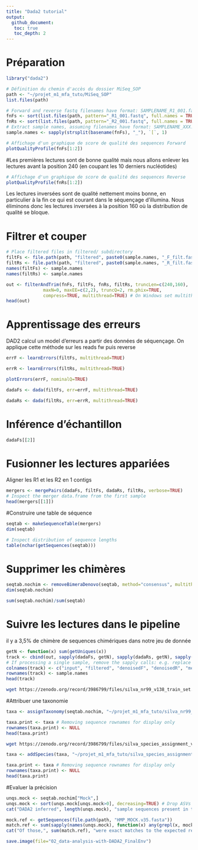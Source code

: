 ```yaml
---
title: "Dada2 tutorial"
output: 
  github_document:
   toc: true
   toc_depth: 2
---
```


# Préparation

```r
library("dada2")
```


```r
# Définition du chemin d'accès du dossier MiSeq_SOP
path <- "~/projet_m1_mfa_tuto/MiSeq_SOP"
list.files(path)
```


```r
# Forward and reverse fastq filenames have format: SAMPLENAME_R1_001.fastq and SAMPLENAME_R2_001.fastq = trie les fichiers
fnFs <- sort(list.files(path, pattern="_R1_001.fastq", full.names = TRUE))
fnRs <- sort(list.files(path, pattern="_R2_001.fastq", full.names = TRUE))
# Extract sample names, assuming filenames have format: SAMPLENAME_XXX.fastq = recupère le nom de l'échantillon
sample.names <- sapply(strsplit(basename(fnFs), "_"), `[`, 1)
```

```r
# Affichage d'un graphique de score de qualité des sequences Forward
plotQualityProfile(fnFs[1:2])
```
#Les premières lectures sont de bonne qualité mais nous allons enlever les lectures avant la position 240 (en coupant les 10 derniers nucléotides)

```r
# Affichage d'un graphique de score de qualité des sequences Reverse
plotQualityProfile(fnRs[1:2])
```
Les lectures inversées sont de qualité nettement moins bonne, en particulier à la fin ce qui est courant dans le séquençage d’illumina. Nous éliminons donc les lectures inversées à la position 160 où la distribution de qualité se bloque. 

# Filtrer et couper


```r
# Place filtered files in filtered/ subdirectory
filtFs <- file.path(path, "filtered", paste0(sample.names, "_F_filt.fastq.gz"))
filtRs <- file.path(path, "filtered", paste0(sample.names, "_R_filt.fastq.gz"))
names(filtFs) <- sample.names
names(filtRs) <- sample.names
```



```r
out <- filterAndTrim(fnFs, filtFs, fnRs, filtRs, truncLen=c(240,160),
              maxN=0, maxEE=c(2,2), truncQ=2, rm.phix=TRUE,
              compress=TRUE, multithread=TRUE) # On Windows set multithread=FALSE
head(out)
```
# Apprentissage des erreurs
DAD2 calcul un model d'erreurs a partir des données de séquençage. On applique cette méthode sur les reads fw puis reverse
```r
errF <- learnErrors(filtFs, multithread=TRUE)
```
```r
errR <- learnErrors(filtRs, multithread=TRUE)
```


```r
plotErrors(errF, nominalQ=TRUE)
```

```r
dadaFs <- dada(filtFs, err=errF, multithread=TRUE)
```


```r
dadaRs <- dada(filtRs, err=errR, multithread=TRUE)
```

# Inférence d'échantillon 

```r
dadaFs[[2]]
```

# Fusionner les lectures appariées
Aligner les R1 et les R2 en 1 contigs

```r
mergers <- mergePairs(dadaFs, filtFs, dadaRs, filtRs, verbose=TRUE)
# Inspect the merger data.frame from the first sample
head(mergers[[1]])
```

#Construire une table de séquence

```r
seqtab <- makeSequenceTable(mergers)
dim(seqtab)
```


```r
# Inspect distribution of sequence lengths
table(nchar(getSequences(seqtab)))
```

# Supprimer les chimères

```r
seqtab.nochim <- removeBimeraDenovo(seqtab, method="consensus", multithread=TRUE, verbose=TRUE)
dim(seqtab.nochim)
```


```r
sum(seqtab.nochim)/sum(seqtab)
```
# Suivre les lectures dans le pipeline

il y a 3,5% de chimère de sequences chimériques dans notre jeu de donnée
```r
getN <- function(x) sum(getUniques(x))
track <- cbind(out, sapply(dadaFs, getN), sapply(dadaRs, getN), sapply(mergers, getN), rowSums(seqtab.nochim))
# If processing a single sample, remove the sapply calls: e.g. replace sapply(dadaFs, getN) with getN(dadaFs)
colnames(track) <- c("input", "filtered", "denoisedF", "denoisedR", "merged", "nonchim")
rownames(track) <- sample.names
head(track)
```

```bash
wget https://zenodo.org/record/3986799/files/silva_nr99_v138_train_set.fa.gz
```

#Attribuer une taxonomie

```r
taxa <- assignTaxonomy(seqtab.nochim, "~/projet_m1_mfa_tuto/silva_nr99_v138_train_set.fa.gz", multithread=TRUE)
```

```r
taxa.print <- taxa # Removing sequence rownames for display only
rownames(taxa.print) <- NULL
head(taxa.print)
```


```bash
wget https://zenodo.org/record/3986799/files/silva_species_assignment_v138.fa.gz
```

```r
taxa <- addSpecies(taxa, "~/projet_m1_mfa_tuto/silva_species_assignment_v138.fa.gz")
```

```r
taxa.print <- taxa # Removing sequence rownames for display only
rownames(taxa.print) <- NULL
head(taxa.print)
```

#Evaluer la précision

```r
unqs.mock <- seqtab.nochim["Mock",]
unqs.mock <- sort(unqs.mock[unqs.mock>0], decreasing=TRUE) # Drop ASVs absent in the Mock
cat("DADA2 inferred", length(unqs.mock), "sample sequences present in the Mock community.\n")
```


```r
mock.ref <- getSequences(file.path(path, "HMP_MOCK.v35.fasta"))
match.ref <- sum(sapply(names(unqs.mock), function(x) any(grepl(x, mock.ref))))
cat("Of those,", sum(match.ref), "were exact matches to the expected reference sequences.\n")
```
```r
save.image(file="02_data-analysis-with-DADA2_FinalEnv")
```


